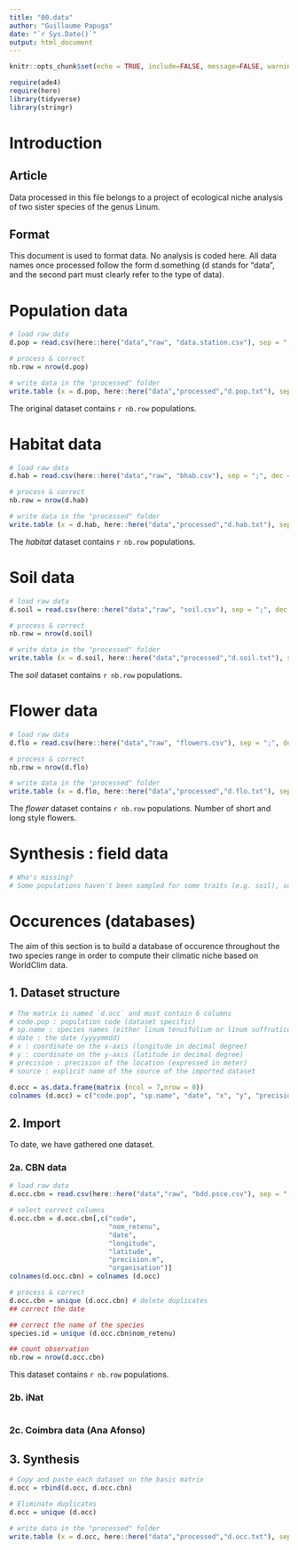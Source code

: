 ```yaml
---
title: "00.data"
author: "Guillaume Papuga"
date: "`r Sys.Date()`"
output: html_document
---
```


```r
knitr::opts_chunk$set(echo = TRUE, include=FALSE, message=FALSE, warning=FALSE)
```

```r
require(ade4)
require(here)
library(tidyverse)
library(stringr)
```

# Introduction
## Article
Data processed in this file belongs to a project of ecological niche analysis of two sister species of the genus Linum. 

## Format
This document is used to format data. No analysis is coded here.
All data names once processed follow the form d.something (d stands for "data", and the second part must clearly refer to the type of data).

# Population data
```r
# load raw data
d.pop = read.csv(here::here("data","raw", "data.station.csv"), sep = ";", dec = ",")

# process & correct
nb.row = nrow(d.pop)

# write data in the "processed" folder
write.table (x = d.pop, here::here("data","processed","d.pop.txt"), sep = ";", dec = ".")
```

The original dataset contains `r nb.row` populations.

# Habitat data
```r
# load raw data
d.hab = read.csv(here::here("data","raw", "bhab.csv"), sep = ";", dec = ",")

# process & correct
nb.row = nrow(d.hab)

# write data in the "processed" folder
write.table (x = d.hab, here::here("data","processed","d.hab.txt"), sep = ";", dec = ".")
```

The *habitat* dataset contains `r nb.row` populations.

# Soil data
```r
# load raw data
d.soil = read.csv(here::here("data","raw", "soil.csv"), sep = ";", dec = ",")

# process & correct
nb.row = nrow(d.soil)

# write data in the "processed" folder
write.table (x = d.soil, here::here("data","processed","d.soil.txt"), sep = ";", dec = ".")
```

The *soil* dataset contains `r nb.row` populations.

# Flower data
```r
# load raw data
d.flo = read.csv(here::here("data","raw", "flowers.csv"), sep = ";", dec = ",")

# process & correct
nb.row = nrow(d.flo)

# write data in the "processed" folder
write.table (x = d.flo, here::here("data","processed","d.flo.txt"), sep = ";", dec = ".")
```

The *flower* dataset contains `r nb.row` populations. Number of short and long style flowers.

# Synthesis : field data
```r
# Who's missing? 
# Some populations haven't been sampled for some traits (e.g. soil), so we need to know which one

```


# Occurences (databases)
The aim of this section is to build a database of occurence throughout the two species range in order to compute their climatic niche based on WorldClim data. 

## 1. Dataset structure
```r
# The matrix is named `d.occ` and must contain 6 columns
# code.pop : population code (dataset specific)
# sp.name : species names (either linum tenuifolium or linum suffruticosum)
# date : the date (yyyymmdd)
# x : coordinate on the x-axis (longitude in decimal degree)
# y : coordinate on the y-axis (latitude in decimal degree)
# precision : precision of the location (expressed in meter)
# source : explicit name of the source of the imported dataset

d.occ = as.data.frame(matrix (ncol = 7,nrow = 0))
colnames (d.occ) = c("code.pop", "sp.name", "date", "x", "y", "precision", "source")
```

## 2. Import
To date, we have gathered one dataset.

### 2a. CBN data
```r
# load raw data
d.occ.cbn = read.csv(here::here("data","raw", "bdd.psce.csv"), sep = ";", dec = ",")

# select correct columns
d.occ.cbn = d.occ.cbn[,c("code", 
                         "nom_retenu", 
                         "date", 
                         "longitude", 
                         "latitude", 
                         "precision.m", 
                         "organisation")]
colnames(d.occ.cbn) = colnames (d.occ)

# process & correct
d.occ.cbn = unique (d.occ.cbn) # delete duplicates
## correct the date

## correct the name of the species
species.id = unique (d.occ.cbn$nom_retenu)

## count observation
nb.row = nrow(d.occ.cbn)
```

This dataset contains `r nb.row` populations.

### 2b. iNat
```r

```

### 2c. Coimbra data (Ana Afonso)

## 3. Synthesis
```r
# Copy and paste each dataset on the basic matrix
d.occ = rbind(d.occ, d.occ.cbn)

# Eliminate duplicates
d.occ = unique (d.occ)

# write data in the "processed" folder
write.table (x = d.occ, here::here("data","processed","d.occ.txt"), sep = ";", dec = ".")
```




